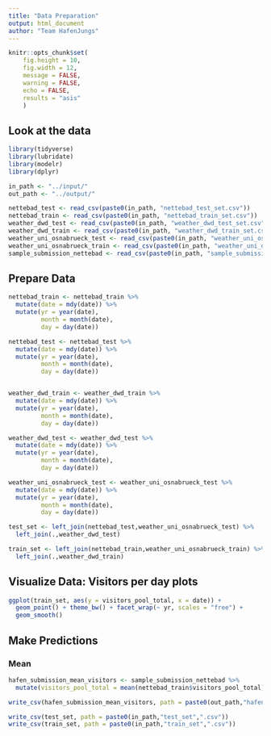 ```yaml
---
title: "Data Preparation"
output: html_document
author: "Team HafenJungs"
---
```


```r
knitr::opts_chunk$set(
	fig.height = 10,
	fig.width = 12,
	message = FALSE,
	warning = FALSE,
	echo = FALSE,
	results = "asis"
	)
```


## Look at the data

```r
library(tidyverse)
library(lubridate)
library(modelr)
library(dplyr)

in_path <- "../input/"
out_path <- "../output/"

nettebad_test <- read_csv(paste0(in_path, "nettebad_test_set.csv"))
nettebad_train <- read_csv(paste0(in_path, "nettebad_train_set.csv"))
weather_dwd_test <- read_csv(paste0(in_path, "weather_dwd_test_set.csv"))
weather_dwd_train <- read_csv(paste0(in_path, "weather_dwd_train_set.csv"))
weather_uni_osnabrueck_test <- read_csv(paste0(in_path, "weather_uni_osnabrueck_test_set.csv"))
weather_uni_osnabrueck_train <- read_csv(paste0(in_path, "weather_uni_osnabrueck_train_set.csv"))
sample_submission_nettebad <- read_csv(paste0(in_path, "sample_submission_nettebad.csv"))

```


## Prepare Data

```r
nettebad_train <- nettebad_train %>%
  mutate(date = mdy(date)) %>%
  mutate(yr = year(date),
         month = month(date),
         day = day(date))

nettebad_test <- nettebad_test %>%
  mutate(date = mdy(date)) %>%
  mutate(yr = year(date),
         month = month(date),
         day = day(date))


weather_dwd_train <- weather_dwd_train %>%
  mutate(date = mdy(date)) %>%
  mutate(yr = year(date),
         month = month(date),
         day = day(date))

weather_dwd_test <- weather_dwd_test %>%
  mutate(date = mdy(date)) %>%
  mutate(yr = year(date),
         month = month(date),
         day = day(date))

weather_uni_osnabrueck_test <- weather_uni_osnabrueck_test %>%
  mutate(date = mdy(date)) %>%
  mutate(yr = year(date),
         month = month(date),
         day = day(date))

test_set <- left_join(nettebad_test,weather_uni_osnabrueck_test) %>%
  left_join(.,weather_dwd_test)

train_set <- left_join(nettebad_train,weather_uni_osnabrueck_train) %>%
  left_join(.,weather_dwd_train)

```



## Visualize Data: Visitors per day plots

```r
ggplot(train_set, aes(y = visitors_pool_total, x = date)) +
  geom_point() + theme_bw() + facet_wrap(~ yr, scales = "free") +
  geom_smooth()
```

## Make Predictions


### Mean

```r
hafen_submission_mean_visitors <- sample_submission_nettebad %>%
  mutate(visitors_pool_total = mean(nettebad_train$visitors_pool_total))
```

```r
write_csv(hafen_submission_mean_visitors, path = paste0(out_path,"hafen_submission_mean_visitors",".csv"))

write_csv(test_set, path = paste0(in_path,"test_set",".csv"))
write_csv(train_set, path = paste0(in_path,"train_set",".csv"))
```

